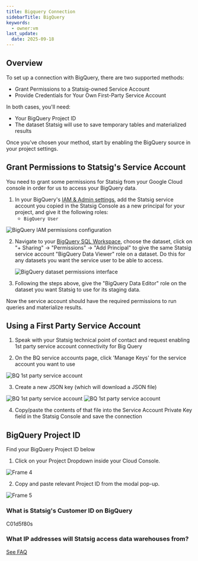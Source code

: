 ```yaml
---
title: Bigquery Connection
sidebarTitle: BigQuery
keywords:
  - owner:vm
last_update:
  date: 2025-09-18
---
```


## Overview

To set up a connection with BigQuery, there are two supported methods:

- Grant Permissions to a Statsig-owned Service Account 
- Provide Credentials for Your Own First-Party Service Account

In both cases, you'll need: 

- Your BigQuery Project ID
- The dataset Statsig will use to save temporary tables and materialized results

Once you’ve chosen your method, start by enabling the BigQuery source in your project settings.

## Grant Permissions to Statsig's Service Account

You need to grant some permissions for Statsig from your Google Cloud console in order for us to access your BigQuery data.

1. In your BigQuery's [IAM & Admin settings](https://console.cloud.google.com/iam-admin/), add the Statsig service account you copied in the Statsig Console as a new principal for your project, and give it the following roles:
   - `BigQuery User`

<Frame>
  <img src="https://user-images.githubusercontent.com/87334575/198107543-b3bcc19a-3231-4128-be42-a5dd52fb168a.png" alt="BigQuery IAM permissions configuration" />
</Frame>

<br />

2. Navigate to your [BigQuery SQL Workspace](https://console.cloud.google.com/bigquery), choose the dataset, click on "+ Sharing" -> "Permissions" -> "Add Principal" to give the same Statsig service account "BigQuery Data Viewer" role on a dataset. Do this for any datasets you want the service user to be able to access.

   <Frame>
     <img src="https://user-images.githubusercontent.com/77478330/175113611-90e618ad-f6e8-4005-933e-2a5660a14466.png" alt="BigQuery dataset permissions interface" />
   </Frame>

3. Following the steps above, give the "BigQuery Data Editor" role on the dataset you want Statsig to use for its staging data.

Now the service account should have the required permissions to run queries and materialize results.

## Using a First Party Service Account
1. Speak with your Statsig technical point of contact and request enabling 1st party service account connectivity for Big Query

2. On the BQ service accounts page, click 'Manage Keys' for the service account you want to use

<Frame>
  <img src="/images/1stprtybq.png" alt="BQ 1st party service account" />
</Frame>

3. Create a new JSON key (which will download a JSON file)
<Frame>
  <img src="/images/1stprtybq2.png" alt="BQ 1st party service account" />
</Frame>
<Frame>
  <img src="/images/1stprtybq3.png" alt="BQ 1st party service account" />
</Frame>

4. Copy/paste the contents of that file into the Service Account Private Key field in the Statsig Console and save the connection


## BigQuery Project ID

Find your BigQuery Project ID below

1. Click on your Project Dropdown inside your Cloud Console.

<Frame>
  <img src="https://user-images.githubusercontent.com/108023879/187518062-7027f682-d1fd-445e-9947-897e44ea929e.png" alt="Frame 4" />
</Frame>

2. Copy and paste relevant Project ID from the modal pop-up.

<Frame>
  <img src="https://user-images.githubusercontent.com/108023879/187517901-9e7fd237-8325-4254-a1bd-c75f0ea08497.png" alt="Frame 5" />
</Frame>

### What is Statsig's Customer ID on BigQuery
C01d5f80s

### What IP addresses will Statsig access data warehouses from?

[See FAQ](/data-warehouse-ingestion/faq#what-ip-addresses-will-statsig-access-data-warehouses-from)
